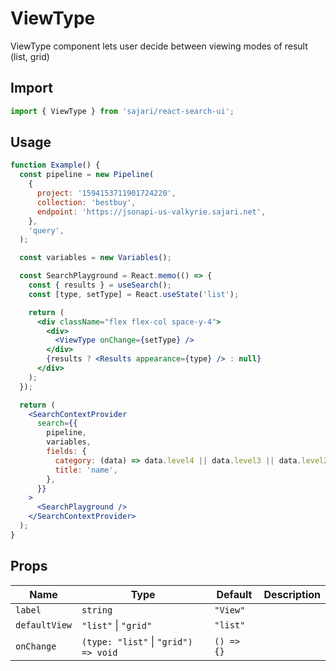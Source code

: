 
<SEO title="ViewType" description="ViewType component lets user decide between viewing modes of result (list, grid)" />

# ViewType

ViewType component lets user decide between viewing modes of result (list, grid)

## Import

```js
import { ViewType } from 'sajari/react-search-ui';
```

## Usage

```jsx
function Example() {
  const pipeline = new Pipeline(
    {
      project: '1594153711901724220',
      collection: 'bestbuy',
      endpoint: 'https://jsonapi-us-valkyrie.sajari.net',
    },
    'query',
  );

  const variables = new Variables();

  const SearchPlayground = React.memo(() => {
    const { results } = useSearch();
    const [type, setType] = React.useState('list');

    return (
      <div className="flex flex-col space-y-4">
        <div>
          <ViewType onChange={setType} />
        </div>
        {results ? <Results appearance={type} /> : null}
      </div>
    );
  });

  return (
    <SearchContextProvider
      search={{
        pipeline,
        variables,
        fields: {
          category: (data) => data.level4 || data.level3 || data.level2 || data.level1 || data.brand,
          title: 'name',
        },
      }}
    >
      <SearchPlayground />
    </SearchContextProvider>
  );
}
```

## Props

| Name          | Type                                 | Default    | Description |
| ------------- | ------------------------------------ | ---------- | ----------- |
| `label`       | `string`                             | `"View"`   |             |
| `defaultView` | `"list"` \| `"grid"`                 | `"list"`   |             |
| `onChange`    | `(type: "list"` \| `"grid") => void` | `() => {}` |             |
